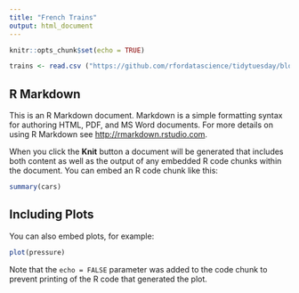 ```yaml
---
title: "French Trains"
output: html_document
---
```


```r
knitr::opts_chunk$set(echo = TRUE)

trains <- read.csv ("https://github.com/rfordatascience/tidytuesday/blob/master/data/2019/2019-02-26/full_trains.csv")


```

## R Markdown

This is an R Markdown document. Markdown is a simple formatting syntax for authoring HTML, PDF, and MS Word documents. For more details on using R Markdown see <http://rmarkdown.rstudio.com>.

When you click the **Knit** button a document will be generated that includes both content as well as the output of any embedded R code chunks within the document. You can embed an R code chunk like this:

```r
summary(cars)
```

## Including Plots

You can also embed plots, for example:

```r
plot(pressure)
```

Note that the `echo = FALSE` parameter was added to the code chunk to prevent printing of the R code that generated the plot.
